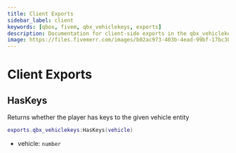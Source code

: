 ```yaml
---
title: Client Exports
sidebar_label: client
keywords: [qbox, fivem, qbx_vehiclekeys, exports]
description: Documentation for client-side exports in the qbx_vehiclekeys resource. These exports provide functionality for checking and managing vehicle key ownership within the Qbox framework.
image: https://files.fivemerr.com/images/b02ac973-403b-4ead-99bf-17bc307172d9.png
---
```


# Client Exports

## HasKeys

Returns whether the player has keys to the given vehicle entity

```lua
exports.qbx_vehiclekeys:HasKeys(vehicle)
```

- vehicle: `number`